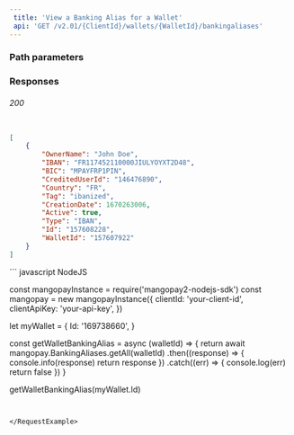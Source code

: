 ```yaml
---  
 title: 'View a Banking Alias for a Wallet'  
 api: 'GET /v2.01/{ClientId}/wallets/{WalletId}/bankingaliases'  
---  
```


  

### Path parameters  

<WalletId />  

### Responses  

###### 200   

<OwnerNameResponse />  

<IBANResponse />  

<BICResponse />  

<CreditedUserIdResponse />  

<CountryResponse />  

<TagResponse />  

<CreationDateResponse />  

<ActiveResponse />  

<TypeResponse />  

<IdResponse />  

<WalletIdResponse />  

 <ResponseExample>  

```json 200  

[
    {
        "OwnerName": "John Doe",
        "IBAN": "FR117452110000JIULYOYXT2D48",
        "BIC": "MPAYFRP1PIN",
        "CreditedUserId": "146476890",
        "Country": "FR",
        "Tag": "ibanized",
        "CreationDate": 1670263006,
        "Active": true,
        "Type": "IBAN",
        "Id": "157608228",
        "WalletId": "157607922"
    }
]  

 ```  

 </ResponseExample>  

<RequestExample>  
```  
javascript NodeJS  

const mangopayInstance = require('mangopay2-nodejs-sdk')
const mangopay = new mangopayInstance({
  clientId: 'your-client-id',
  clientApiKey: 'your-api-key',
})

let myWallet = {
  Id: '169738660',
}

const getWalletBankingAlias = async (walletId) => {
  return await mangopay.BankingAliases.getAll(walletId)
    .then((response) => {
      console.info(response)
      return response
    })
    .catch((err) => {
      console.log(err)
      return false
    })
}

getWalletBankingAlias(myWallet.Id)  
```  

  
</RequestExample>